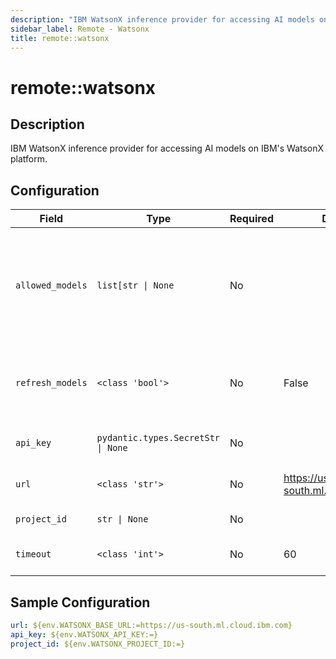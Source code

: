 ```yaml
---
description: "IBM WatsonX inference provider for accessing AI models on IBM's WatsonX platform."
sidebar_label: Remote - Watsonx
title: remote::watsonx
---
```


# remote::watsonx

## Description

IBM WatsonX inference provider for accessing AI models on IBM's WatsonX platform.

## Configuration

| Field | Type | Required | Default | Description |
|-------|------|----------|---------|-------------|
| `allowed_models` | `list[str \| None` | No |  | List of models that should be registered with the model registry. If None, all models are allowed. |
| `refresh_models` | `<class 'bool'>` | No | False | Whether to refresh models periodically from the provider |
| `api_key` | `pydantic.types.SecretStr \| None` | No |  | Authentication credential for the provider |
| `url` | `<class 'str'>` | No | https://us-south.ml.cloud.ibm.com | A base url for accessing the watsonx.ai |
| `project_id` | `str \| None` | No |  | The Project ID key |
| `timeout` | `<class 'int'>` | No | 60 | Timeout for the HTTP requests |

## Sample Configuration

```yaml
url: ${env.WATSONX_BASE_URL:=https://us-south.ml.cloud.ibm.com}
api_key: ${env.WATSONX_API_KEY:=}
project_id: ${env.WATSONX_PROJECT_ID:=}
```
